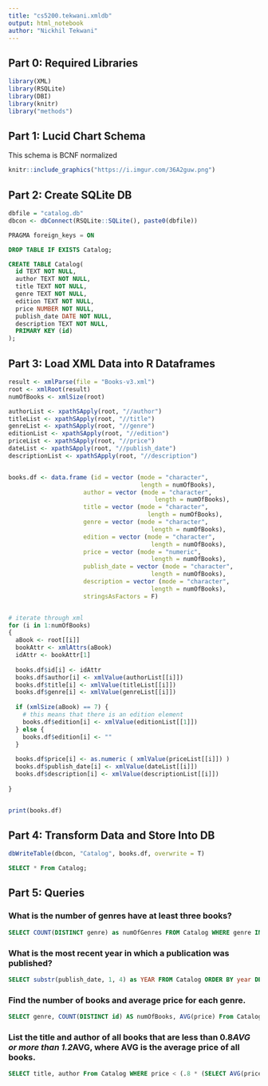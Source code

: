 ```yaml
---
title: "cs5200.tekwani.xmldb"
output: html_notebook
author: "Nickhil Tekwani"
---
```


## Part 0: Required Libraries
```r
library(XML)
library(RSQLite)
library(DBI)
library(knitr)
library("methods")
```

## Part 1: Lucid Chart Schema
This schema is BCNF normalized
```r
knitr::include_graphics("https://i.imgur.com/36A2guw.png")
```

## Part 2: Create SQLite DB
```r
dbfile = "catalog.db"
dbcon <- dbConnect(RSQLite::SQLite(), paste0(dbfile))
```
```sql
PRAGMA foreign_keys = ON
```

```sql
DROP TABLE IF EXISTS Catalog;
```
```sql
CREATE TABLE Catalog( 
  id TEXT NOT NULL,
  author TEXT NOT NULL,
  title TEXT NOT NULL,
  genre TEXT NOT NULL,
  edition TEXT NOT NULL,
  price NUMBER NOT NULL,
  publish_date DATE NOT NULL,
  description TEXT NOT NULL,
  PRIMARY KEY (id)
);
```

## Part 3: Load XML Data into R Dataframes
```r

result <- xmlParse(file = "Books-v3.xml")
root <- xmlRoot(result)
numOfBooks <- xmlSize(root)

authorList <- xpathSApply(root, "//author")
titleList <- xpathSApply(root, "//title")
genreList <- xpathSApply(root, "//genre")
editionList <- xpathSApply(root, "//edition")
priceList <- xpathSApply(root, "//price")
dateList <- xpathSApply(root, "//publish_date")
descriptionList <- xpathSApply(root, "//description")


books.df <- data.frame (id = vector (mode = "character", 
                                     length = numOfBooks),
                     author = vector (mode = "character", 
                                         length = numOfBooks),
                     title = vector (mode = "character", 
                                       length = numOfBooks),
                     genre = vector (mode = "character", 
                                        length = numOfBooks),
                     edition = vector (mode = "character", 
                                        length = numOfBooks),
                     price = vector (mode = "numeric", 
                                        length = numOfBooks),
                     publish_date = vector (mode = "character", 
                                        length = numOfBooks),
                     description = vector (mode = "character", 
                                        length = numOfBooks),
                     stringsAsFactors = F)


# iterate through xml
for (i in 1:numOfBooks)
{
  aBook <- root[[i]]
  bookAttr <- xmlAttrs(aBook)
  idAttr <- bookAttr[1]
  
  books.df$id[i] <- idAttr
  books.df$author[i] <- xmlValue(authorList[[i]])
  books.df$title[i] <- xmlValue(titleList[[i]])
  books.df$genre[i] <- xmlValue(genreList[[i]])
  
  if (xmlSize(aBook) == 7) {
    # this means that there is an edition element
    books.df$edition[i] <- xmlValue(editionList[[1]])
  } else {
    books.df$edition[i] <- ""
  }
  
  books.df$price[i] <- as.numeric ( xmlValue(priceList[[i]]) )
  books.df$publish_date[i] <- xmlValue(dateList[[i]])
  books.df$description[i] <- xmlValue(descriptionList[[i]])
  
}


print(books.df)

```

## Part 4: Transform Data and Store Into DB
```r
dbWriteTable(dbcon, "Catalog", books.df, overwrite = T)
```
```sql
SELECT * From Catalog;
```

## Part 5: Queries
### What is the number of genres have at least three books?
```sql
SELECT COUNT(DISTINCT genre) as numOfGenres FROM Catalog WHERE genre IN (Select genre FROM Catalog GROUP BY genre HAVING COUNT(genre) > 3)
```
### What is the most recent year in which a publication was published?
```sql
SELECT substr(publish_date, 1, 4) as YEAR FROM Catalog ORDER BY year DESC LIMIT 2
```
### Find the number of books and average price for each genre.
```sql
SELECT genre, COUNT(DISTINCT id) AS numOfBooks, AVG(price) From Catalog GROUP BY genre
```
### List the title and author of all books that are less than 0.8*AVG or more than 1.2*AVG, where AVG is the average price of all books.
```sql
SELECT title, author From Catalog WHERE price < (.8 * (SELECT AVG(price) FROM Catalog)) OR price > (1.2 * (SELECT AVG(price) FROM Catalog))
```